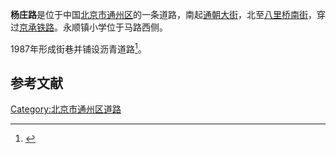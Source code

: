{{coord|39.9|N|116.62616|E|type:landmark|display=title}}
{{Infobox China Road
|路牌类型 = Beijing
|中文道路名称 = 杨庄路
|道路名称拼音 = YANGZHUANG LU
|道路方向 = NS
|图片=
|图片说明=
|道路属性 = 
|道路总长度 =
|规划总长度 =
|已通车长度 =
|车速限制 = 
|行车线数量 = 
|所在地区 = [[北京市|北京市]][[通州区_(北京市)|通州区]]
|起点 = [[通朝大街|通朝大街]]
|终点 = [[八里桥南街|八里桥南街]]
|道路命名日期=1989年
|命名缘由 = 位于杨庄北侧
|道路旧名=
|道路动工日期=
|通车日期=
|相连路段 = 
|路段主要建筑 =
}}

'''杨庄路'''是位于中国[[北京市|北京市]][[通州区_(北京市)|通州区]]的一条道路，南起[[通朝大街|通朝大街]]，北至[[八里桥南街|八里桥南街]]，穿过[[京承铁路|京承铁路]]。永顺镇小学位于马路西侧。

1987年形成街巷并铺设沥青道路<ref name="通县地名志">{{cite book |editor=通县地名志编辑委员会 |title=北京市通县地名志 |date=1992-09 |location=北京出版社 |pages=19}}</ref>。

== 参考文献 ==
{{Reflist}}

[[Category:北京市通州区道路|Category:北京市通州区道路]]